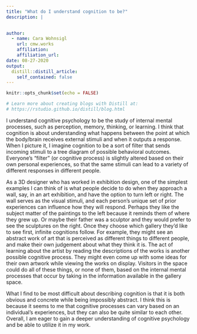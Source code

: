 ```yaml
---
title: "What do I understand cognition to be?"
description: |
  

author:
  - name: Cara Wohnsigl 
    url: cmw.works
    affiliation: 
    affiliation_url: 
date: 08-27-2020
output:
  distill::distill_article:
    self_contained: false
---
```


```r
knitr::opts_chunk$set(echo = FALSE)

# Learn more about creating blogs with Distill at:
# https://rstudio.github.io/distill/blog.html

```


I understand cognitive psychology to be the study of internal mental processes, such as perception, memory, thinking, or learning. I think that cognition is about understanding what happens between the point at which the body/brain receives external stimuli and when it outputs a response. When I picture it, I imagine cognition to be a sort of filter that sends incoming stimuli to a tree diagram of possible behavioral outcomes. Everyone’s “filter” (or cognitive process) is slightly altered based on their own personal experiences, so that the same stimuli can lead to a variety of different responses in different people.

  As a 3D designer who has worked in exhibition design, one of the simplest examples I can think of is what people decide to do when they approach a wall, say, in an art exhibition, and have the option to turn left or right. The wall serves as the visual stimuli, and each person’s unique set of prior experiences can influence how they will respond. Perhaps they like the subject matter of the paintings to the left because it reminds them of where they grew up. Or maybe their father was a sculptor and they would prefer to see the sculptures on the right. Once they choose which gallery they’d like to see first, infinite cognitions follow. For example, they might see an abstract work of art that is perceived as different things to different people, and make their own judgement about what they think it is. The act of learning about the artist by reading the descriptions of the works is another possible cognitive process. They might even come up with some ideas for their own artwork while viewing the works on display. Visitors in the space could do all of these things, or none of them, based on the internal mental processes that occur by taking in the information available in the gallery space.
  
  What I find to be most difficult about describing cognition is that it is both obvious and concrete while being impossibly abstract. I think this is because it seems to me that cognitive processes can vary based on an individual’s experiences, but they can also be quite similar to each other. Overall, I am eager to gain a deeper understanding of cognitive psychology and be able to utilize it in my work.
